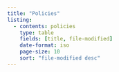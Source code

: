 ```yaml
---
title: "Policies"
listing: 
  - contents: policies
    type: table
    fields: [title, file-modified]
    date-format: iso
    page-size: 10
    sort: "file-modified desc"
---
```

